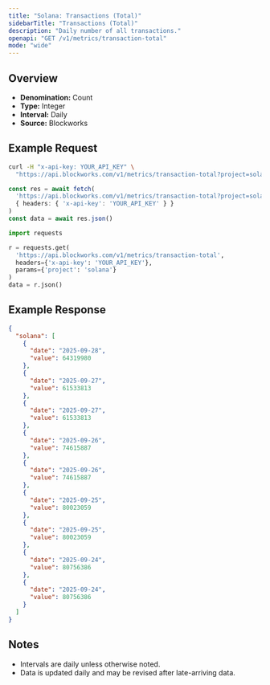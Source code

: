 ```yaml
---
title: "Solana: Transactions (Total)"
sidebarTitle: "Transactions (Total)"
description: "Daily number of all transactions."
openapi: "GET /v1/metrics/transaction-total"
mode: "wide"
---
```


## Overview

- **Denomination:** Count
- **Type:** Integer
- **Interval:** Daily
- **Source:** Blockworks

## Example Request

<CodeGroup>

```bash cURL
curl -H "x-api-key: YOUR_API_KEY" \
  "https://api.blockworks.com/v1/metrics/transaction-total?project=solana"
```

```typescript TypeScript
const res = await fetch(
  'https://api.blockworks.com/v1/metrics/transaction-total?project=solana',
  { headers: { 'x-api-key': 'YOUR_API_KEY' } }
)
const data = await res.json()
```

```python Python
import requests

r = requests.get(
  'https://api.blockworks.com/v1/metrics/transaction-total',
  headers={'x-api-key': 'YOUR_API_KEY'},
  params={'project': 'solana'}
)
data = r.json()
```

</CodeGroup>

## Example Response

```json
{
  "solana": [
    {
      "date": "2025-09-28",
      "value": 64319980
    },
    {
      "date": "2025-09-27",
      "value": 61533813
    },
    {
      "date": "2025-09-27",
      "value": 61533813
    },
    {
      "date": "2025-09-26",
      "value": 74615887
    },
    {
      "date": "2025-09-26",
      "value": 74615887
    },
    {
      "date": "2025-09-25",
      "value": 80023059
    },
    {
      "date": "2025-09-25",
      "value": 80023059
    },
    {
      "date": "2025-09-24",
      "value": 80756386
    },
    {
      "date": "2025-09-24",
      "value": 80756386
    }
  ]
}
```

## Notes
- Intervals are daily unless otherwise noted.
- Data is updated daily and may be revised after late-arriving data.